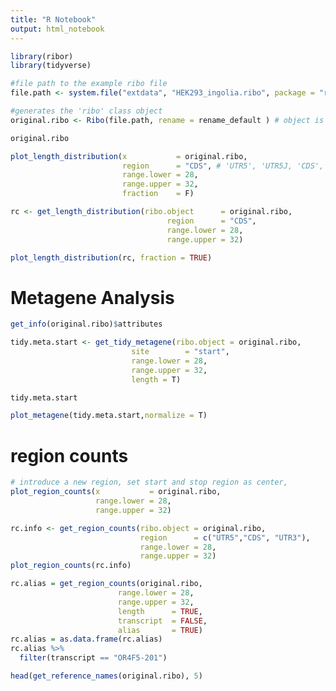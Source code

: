 ```yaml
---
title: "R Notebook"
output: html_notebook
---
```




```r
library(ribor)
library(tidyverse)
```


```r
#file path to the example ribo file 
file.path <- system.file("extdata", "HEK293_ingolia.ribo", package = "ribor")

#generates the 'ribo' class object 
original.ribo <- Ribo(file.path, rename = rename_default ) # object is .ribo file itself
```


```r
original.ribo
```


```r
plot_length_distribution(x           = original.ribo,
                         region      = "CDS", # 'UTR5', 'UTR5J, 'CDS', 'UTR3J', 'UTR3'
                         range.lower = 28,
                         range.upper = 32,
                         fraction    = F)
```


```r
rc <- get_length_distribution(ribo.object      = original.ribo,
                                   region      = "CDS",
                                   range.lower = 28,
                                   range.upper = 32)

plot_length_distribution(rc, fraction = TRUE)
```


# Metagene Analysis

```r
get_info(original.ribo)$attributes
```


```r
tidy.meta.start <- get_tidy_metagene(ribo.object = original.ribo, 
                           site        = "start",
                           range.lower = 28,
                           range.upper = 32,
                           length = T)
```

```r
tidy.meta.start
```

```r
plot_metagene(tidy.meta.start,normalize = T)
```

# region counts

```r
# introduce a new region, set start and stop region as center, 
plot_region_counts(x           = original.ribo,
                   range.lower = 28,
                   range.upper = 32)
```


```r
rc.info <- get_region_counts(ribo.object = original.ribo,
                             region      = c("UTR5","CDS", "UTR3"),
                             range.lower = 28,
                             range.upper = 32)
plot_region_counts(rc.info)
```



```r
rc.alias = get_region_counts(original.ribo,
                        range.lower = 28,
                        range.upper = 32,
                        length      = TRUE,
                        transcript  = FALSE,
                        alias       = TRUE)
rc.alias = as.data.frame(rc.alias) 
rc.alias %>%
  filter(transcript == "OR4F5-201")
```

```r
head(get_reference_names(original.ribo), 5)
```

